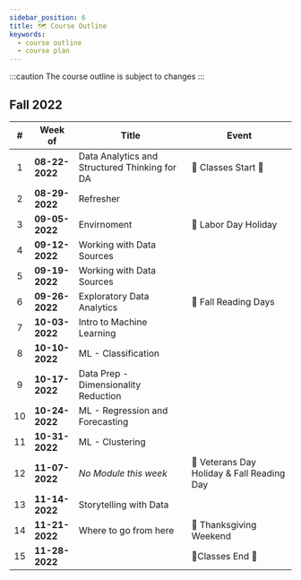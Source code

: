 ```yaml
---
sidebar_position: 6
title: 🗺️ Course Outline
keywords:
  - course outline
  - course plan
---
```


:::caution
The course outline is subject to changes
:::

## Fall 2022

|  #  | Week of        | Title                                         | Event                                      |
| :-: | -------------- | --------------------------------------------- | ------------------------------------------ |
|  1  | **08-22-2022** | Data Analytics and Structured Thinking for DA | 🏁 Classes Start 🚦                        |
|  2  | **08-29-2022** | Refresher                                     |                                            |
|  3  | **09-05-2022** | Envirnoment                                   | 🎉 Labor Day Holiday                       |
|  4  | **09-12-2022** | Working with Data Sources                     |                                            |
|  5  | **09-19-2022** | Working with Data Sources                     |                                            |
|  6  | **09-26-2022** | Exploratory Data Analytics                    | 🎉 Fall Reading Days                       |
|  7  | **10-03-2022** | Intro to Machine Learning                     |                                            |
|  8  | **10-10-2022** | ML - Classification                           |                                            |
|  9  | **10-17-2022** | Data Prep - Dimensionality Reduction          |                                            |
| 10  | **10-24-2022** | ML - Regression and Forecasting               |                                            |
| 11  | **10-31-2022** | ML - Clustering                               |                                            |
| 12  | **11-07-2022** | _No Module this week_                         | 🎉 Veterans Day Holiday & Fall Reading Day |
| 13  | **11-14-2022** | Storytelling with Data                        |                                            |
| 14  | **11-21-2022** | Where to go from here                         | 🎉 Thanksgiving Weekend                    |
| 15  | **11-28-2022** |                                               | 🚩Classes End 🚦                           |
